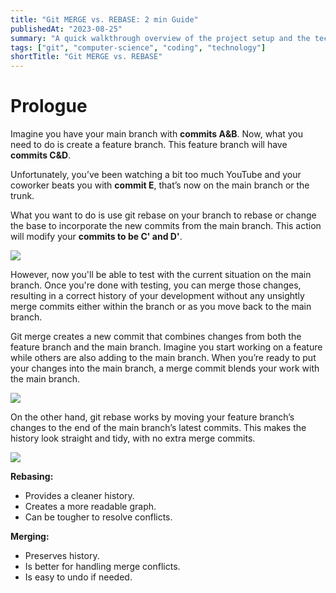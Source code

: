 ```yaml
---
title: "Git MERGE vs. REBASE: 2 min Guide"
publishedAt: "2023-08-25"
summary: "A quick walkthrough overview of the project setup and the technology stack we used."
tags: ["git", "computer-science", "coding", "technology"]
shortTitle: "Git MERGE vs. REBASE"
---
```


# Prologue

Imagine you have your main branch with **commits A&B**. Now, what you need to do
is create a feature branch. This feature branch will have **commits C&D**.

Unfortunately, you’ve been watching a bit too much YouTube and your coworker
beats you with **commit E**, that’s now on the main branch or the trunk.

What you want to do is use git rebase on your branch to rebase or change the
base to incorporate the new commits from the main branch. This action will
modify your **commits to be C' and D'**.

<Image width={600} height={400} src="/blog/rebase/rebase2.gif" />

However, now you'll be able to test with the current situation on the main
branch. Once you're done with testing, you can merge those changes, resulting in
a correct history of your development without any unsightly merge commits either
within the branch or as you move back to the main branch.

Git merge creates a new commit that combines changes from both the feature
branch and the main branch. Imagine you start working on a feature while others
are also adding to the main branch. When you’re ready to put your changes into
the main branch, a merge commit blends your work with the main branch.

<Image width={600} height={400} src="/blog/rebase/image.png" />

On the other hand, git rebase works by moving your feature branch’s changes to
the end of the main branch’s latest commits. This makes the history look
straight and tidy, with no extra merge commits.

<Image width={600} height={400} src="/blog/rebase/rebase4.webp" />

**Rebasing:**
- Provides a cleaner history.
- Creates a more readable graph.
- Can be tougher to resolve conflicts.

**Merging:**
- Preserves history.
- Is better for handling merge conflicts.
- Is easy to undo if needed.